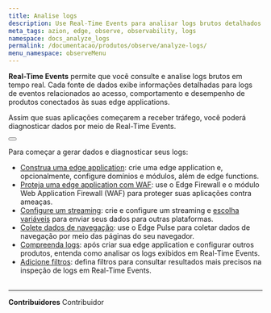 ```yaml
---
title: Analise logs
description: Use Real-Time Events para analisar logs brutos detalhados.
meta_tags: azion, edge, observe, observability, logs
namespace: docs_analyze_logs
permalink: /documentacao/produtos/observe/analyze-logs/
menu_namespace: observeMenu
---
```



**Real-Time Events** permite que você consulte e analise logs brutos em tempo real. Cada fonte de dados exibe informações detalhadas para logs de eventos relacionados ao acesso, comportamento e desempenho de produtos conectados às suas edge applications.

Assim que suas aplicações começarem a receber tráfego, você poderá diagnosticar dados por meio de Real-Time Events.

<Button href="/pt-br/documentacao/produtos/real-time-events/" text="saiba mais sobre real-time events" variant="secondary" target="_blank"></Button>

Para começar a gerar dados e diagnosticar seus logs:

- [Construa uma edge application](/pt-br/documentacao/produtos/guias/build/criar-uma-aplicacao/): crie uma edge application e, opcionalmente, configure domínios e módulos, além de edge functions.
- [Proteja uma edge application com WAF](/pt-br/documentacao/produtos/secure/proteja-aplicacao/): use o Edge Firewall e o módulo Web Application Firewall (WAF) para proteger suas aplicações contra ameaças.
- [Configure um streaming](/pt-br/documentacao/produtos/guias/como-usar-data-streaming/): crie e configure um streaming e [escolha variáveis](xxx) para enviar seus dados para outras plataformas.
- [Colete dados de navegação](xxx): use o Edge Pulse para coletar dados de navegação por meio das páginas do seu navegador.
- [Compreenda logs](xxx): após criar sua edge application e configurar outros produtos, entenda como analisar os logs exibidos em Real-Time Events.
- [Adicione filtros](xxx): defina filtros para consultar resultados mais precisos na inspeção de logs em Real-Time Events.
<br /><br />
---


**Contribuidores** <ContributorList>Contribuidor</ContributorList>
